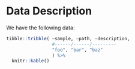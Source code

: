 # Data Description

We have the following data:

```r
tibble::tribble( ~sample, ~path, ~description,
                 #------/------/---------
                 "foo", "bar", "baz"
                 ) %>%
  knitr::kable()
  
```

